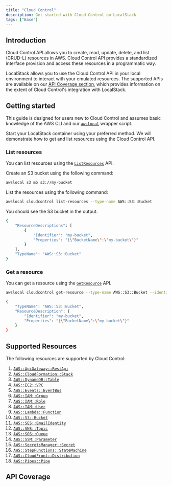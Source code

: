 ```yaml
---
title: "Cloud Control"
description: Get started with Cloud Control on LocalStack
tags: ["Base"]
---
```



## Introduction

Cloud Control API allows you to create, read, update, delete, and list (CRUD-L) resources in AWS. 
Cloud Control API provides a standardized interface provision and access these resources in a programmatic way.

LocalStack allows you to use the Cloud Control API in your local environment to interact with your emulated resources.
The supported APIs are available on our [API Coverage section](#api-coverage), which provides information on the extent of Cloud Control's integration with LocalStack.

## Getting started

This guide is designed for users new to Cloud Control and assumes basic knowledge of the AWS CLI and our [`awslocal`](https://github.com/localstack/awscli-local) wrapper script.

Start your LocalStack container using your preferred method.
We will demonstrate how to get and list resources using the Cloud Control API.

### List resources

You can list resources using the [`ListResources`](https://docs.aws.amazon.com/cloudcontrolapi/latest/APIReference/API_ListResources.html) API.

Create an S3 bucket using the following command:

```bash
awslocal s3 mb s3://my-bucket
```

List the resources using the following command:

```bash
awslocal cloudcontrol list-resources --type-name AWS::S3::Bucket
```

You should see the S3 bucket in the output.

```bash title="Output"
{
    "ResourceDescriptions": [
        {
            "Identifier": "my-bucket",
            "Properties": "{\"BucketName\":\"my-bucket\"}"
        }
    ],
    "TypeName": "AWS::S3::Bucket"
}
```

### Get a resource

You can get a resource using the [`GetResource`](https://docs.aws.amazon.com/cloudcontrolapi/latest/APIReference/API_GetResource.html) API.

```bash
awslocal cloudcontrol get-resource --type-name AWS::S3::Bucket --identifier my-bucket
```

```bash title="Output"
{
    "TypeName": "AWS::S3::Bucket",
    "ResourceDescription": {
        "Identifier": "my-bucket",
        "Properties": "{\"BucketName\":\"my-bucket\"}"
    }
}
```

## Supported Resources

The following resources are supported by Cloud Control:

1. [`AWS::ApiGateway::RestApi`](https://docs.aws.amazon.com/AWSCloudFormation/latest/UserGuide/aws-resource-apigateway-restapi.html)
2. [`AWS::CloudFormation::Stack`](https://docs.aws.amazon.com/AWSCloudFormation/latest/UserGuide/aws-resource-cloudformation-stack.html)
3. [`AWS::DynamoDB::Table`](https://docs.aws.amazon.com/AWSCloudFormation/latest/UserGuide/aws-resource-dynamodb-table.html)
4. [`AWS::EC2::VPC`](https://docs.aws.amazon.com/AWSCloudFormation/latest/UserGuide/aws-resource-ec2-vpc.html)
5. [`AWS::Events::EventBus`](https://docs.aws.amazon.com/AWSCloudFormation/latest/UserGuide/aws-resource-events-eventbus.html)
6. [`AWS::IAM::Group`](https://docs.aws.amazon.com/AWSCloudFormation/latest/UserGuide/aws-resource-iam-group.html)
7. [`AWS::IAM::Role`](https://docs.aws.amazon.com/AWSCloudFormation/latest/UserGuide/aws-resource-iam-role.html)
8. [`AWS::IAM::User`](https://docs.aws.amazon.com/AWSCloudFormation/latest/UserGuide/aws-resource-iam-user.html)
9. [`AWS::Lambda::Function`](https://docs.aws.amazon.com/AWSCloudFormation/latest/UserGuide/aws-resource-lambda-function.html)
10. [`AWS::S3::Bucket`](https://docs.aws.amazon.com/AWSCloudFormation/latest/UserGuide/aws-resource-s3-bucket.html)
11. [`AWS::SES::EmailIdentity`](https://docs.aws.amazon.com/AWSCloudFormation/latest/UserGuide/aws-resource-ses-emailidentity.html)
12. [`AWS::SNS::Topic`](https://docs.aws.amazon.com/AWSCloudFormation/latest/UserGuide/aws-resource-sns-topic.html)
13. [`AWS::SQS::Queue`](https://docs.aws.amazon.com/AWSCloudFormation/latest/UserGuide/aws-resource-sqs-queue.html)
14. [`AWS::SSM::Parameter`](https://docs.aws.amazon.com/AWSCloudFormation/latest/UserGuide/aws-resource-ssm-parameter.html)
15. [`AWS::SecretsManager::Secret`](https://docs.aws.amazon.com/AWSCloudFormation/latest/UserGuide/aws-resource-secretsmanager-secret.html)
16. [`AWS::StepFunctions::StateMachine`](https://docs.aws.amazon.com/AWSCloudFormation/latest/UserGuide/aws-resource-stepfunctions-statemachine.html)
17. [`AWS::CloudFront::Distribution`](https://docs.aws.amazon.com/AWSCloudFormation/latest/UserGuide/aws-resource-cloudfront-distribution.html)
18. [`AWS::Pipes::Pipe`](https://docs.aws.amazon.com/AWSCloudFormation/latest/TemplateReference/aws-resource-pipes-pipe.html)

## API Coverage

<FeatureCoverage service="cloudcontrol" client:load />

